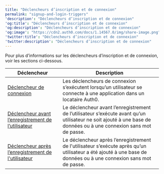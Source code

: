 ---
title: "Déclencheurs d’inscription et de connexion"
permalink: "signup-and-login-triggers"
'description': "Déclencheurs d’inscription et de connexion"
'og:title': "Déclencheurs d’inscription et de connexion"
'og:description': "Déclencheurs d’inscription et de connexion"
'og:image': "https://cdn2.auth0.com/docs/1.14567.0/img/share-image.png"
'twitter:title': "Déclencheurs d’inscription et de connexion"
'twitter:description': "Déclencheurs d’inscription et de connexion"
---

Pour plus d’informations sur les déclencheurs d’inscription et de connexion, voir les sections ci-dessous.

<table class="table"><thead>
<tr>
<th>Déclencheur</th>
<th>Description</th>
</tr>
</thead>
<tbody>
<tr>
<td><a href="https://auth0.com/docs/customize/actions/explore-triggers/signup-and-login-triggers/login-trigger">Déclencheur de connexion</a></td>
<td>Les déclencheurs de connexion s’exécutent lorsqu’un utilisateur se connecte à une application dans un locataire Auth0.</td>
</tr>
<tr>
<td><a href="https://auth0.com/docs/customize/actions/explore-triggers/signup-and-login-triggers/pre-user-registration-trigger">Déclencheur avant l’enregistrement de l’utilisateur</a></td>
<td>Le déclencheur avant l’enregistrement de l’utilisateur s’exécute avant qu’un utilisateur ne soit ajouté à une base de données ou à une connexion sans mot de passe.</td>
</tr>
<tr>
<td><a href="https://auth0.com/docs/customize/actions/explore-triggers/signup-and-login-triggers/post-user-registration-trigger">Déclencheur après l’enregistrement de l'utilisateur</a></td>
<td>Le déclencheur après l’enregistrement de l'utilisateur s’exécute après qu’un utilisateur a été ajouté à une base de données ou à une connexion sans mot de passe.</td>
</tr>
</tbody>
</table>